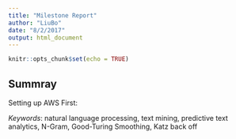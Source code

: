 ```yaml
---
title: "Milestone Report"
author: "LiuBo"
date: "8/2/2017"
output: html_document
---
```


```r
knitr::opts_chunk$set(echo = TRUE)
```
## Summray
Setting up AWS First:

*Keywords*: natural language processing, text mining, predictive text analytics, N-Gram, Good-Turing Smoothing, Katz back off
